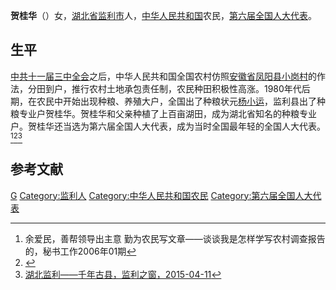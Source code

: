 '''贺桂华'''（{{bd|？|||}}）女，[[湖北省|湖北省]][[监利市|监利市]]人，[[中华人民共和国|中华人民共和国]]农民，[[第六届全国人大代表|第六届全国人大代表]]。

==生平==
[[中共十一届三中全会|中共十一届三中全会]]之后，中华人民共和国全国农村仿照[[安徽省|安徽省]][[凤阳县|凤阳县]][[小岗村镇|小岗村]]的作法，分田到户，推行农村土地承包责任制，农民种田积极性高涨。1980年代后期，在农民中开始出现种粮、养殖大户，全国出了种粮状元[[杨小运|杨小运]]，监利县出了种粮专业户贺桂华。贺桂华和父亲种植了上百亩湖田，成为湖北省知名的种粮专业户。贺桂华还当选为第六届全国人大代表，成为当时全国最年轻的全国人大代表。<ref>余爱民，善帮领导出主意 勤为农民写文章——谈谈我是怎样学写农村调查报告的，秘书工作2006年01期</ref><ref>{{Cite web |url=http://news.qq.com/a/20081024/000173.htm |title=农民承包2万多亩农田 坐车要两天转一圈，腾讯网，2008-10-24 |access-date=2016-11-25 |archive-date=2008-10-28 |archive-url=https://web.archive.org/web/20081028050720/http://news.qq.com/a/20081024/000173.htm |dead-url=no }}</ref><ref>[http://www.dajianli.cn/jianlistyle/jianlihistory/2015-04-11/44.html 湖北监利——千年古县，监利之窗，2015-04-11]{{Dead link|date=2019年12月 |bot=InternetArchiveBot |fix-attempted=yes }}</ref>

==参考文献==
{{reflist}}

{{DEFAULTSORT:He贺}}
[[Category:贺姓|G]]
[[Category:监利人|Category:监利人]]
[[Category:中华人民共和国农民|Category:中华人民共和国农民]]
[[Category:第六届全国人大代表|Category:第六届全国人大代表]]